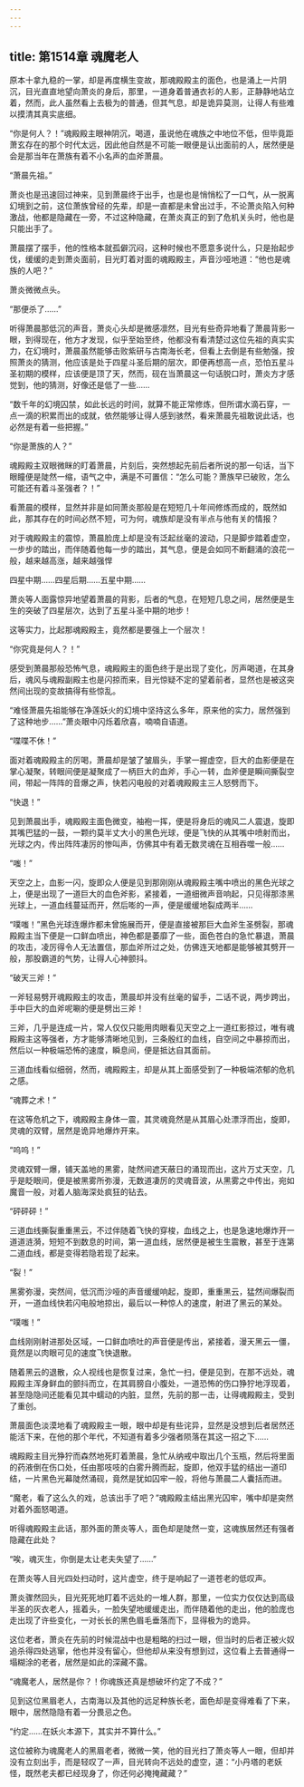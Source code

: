```yaml
---
---
---
```

title: 第1514章 魂魔老人
---



原本十拿九稳的一掌，却是再度横生变故，那魂殿殿主的面色，也是涌上一片阴沉，目光直直地望向萧炎的身后，那里，一道身着普通衣衫的人影，正静静地站立着，然而，此人虽然看上去极为的普通，但其气息，却是诡异莫测，让得人有些难以摸清其真实底细。

“你是何人？！”魂殿殿主眼神阴沉，喝道，虽说他在魂族之中地位不低，但毕竟距萧玄存在的那个时代太远，因此他自然是不可能一眼便是认出面前的人，居然便是会是那当年在萧族有着不小名声的血斧萧晨。

“萧晨先祖。”

萧炎也是迅速回过神来，见到萧晨终于出手，也是也是悄悄松了一口气，从一脱离幻境到之前，这位萧族曾经的先辈，却是一直都是未曾出过手，不论萧炎陷入何种激战，他都是隐藏在一旁，不过这种隐藏，在萧炎真正的到了危机关头时，他也是只能出手了。

萧晨摆了摆手，他的性格本就孤僻沉闷，这种时候也不愿意多说什么，只是抬起步伐，缓缓的走到萧炎面前，目光盯着对面的魂殿殿主，声音沙哑地道：“他也是魂族的人吧？”

萧炎微微点头。

“那便杀了……”

听得萧晨那低沉的声音，萧炎心头却是微感凛然，目光有些奇异地看了萧晨背影一眼，到得现在，他方才发现，似乎至始至终，他都没有看清楚过这位先祖的真实实力，在幻境时，萧晨虽然能够击败紫研与古南海长老，但看上去倒是有些勉强，按照萧炎的猜测，他应该是处于四星斗圣后期的层次，即便再想高一点，恐怕五星斗圣初期的模样，应该便是顶了天，然而，砚在当萧晨这一句话脱口时，萧炎方才感觉到，他的猜测，好像还是低了一些……

“数千年的幻境囚禁，如此长远的时间，就算不能正常修炼，但所谓水滴石穿，一点一滴的积累而出的成就，依然能够让得人感到骇然，看来萧晨先祖敢说此话，也必然是有着一些把握。”

“你是萧族的人？”

魂殿殿主双眼微眯的盯着萧晨，片刻后，突然想起先前后者所说的那一句话，当下眼瞳便是陡然一缩，语气之中，满是不可置信：“怎么可能？萧族早已破败，怎么可能还有着斗圣强者？！”

看萧晨的模样，显然并非是如同萧炎那般是在短短几十年间修炼而成的，既然如此，那其存在的时间必然不短，可为何，魂族却是没有半点与他有关的情报？

对于魂殿殿主的震惊，萧晨脸庞上却是没有泛起丝毫的波动，只是脚步踏着虚空，一步步的踏出，而伴随着他每一步的踏出，其气息，便是会如同不断翻涌的浪花一般，越来越高涨，越来越强悍

四星中期……四星后期……五星中期……

萧炎等人面露惊异地望着萧晨的背影，后者的气息，在短短几息之间，居然便是生生的突破了四星层次，达到了五星斗圣中期的地步！

这等实力，比起那魂殿殿主，竟然都是要强上一个层次！

“你究竟是何人？！”

感受到萧晨那般恐怖气息，魂殿殿主的面色终于是出现了变化，厉声喝道，在其身后，魂风与魂殿副殿主也是闪掠而来，目光惊疑不定的望着前者，显然也是被这突然间出现的变故搞得有些惊乱。

“难怪萧晨先祖能够在净莲妖火的幻境中坚持这么多年，原来他的实力，居然强到了这种地步……”萧炎眼中闪烁着欣喜，喃喃自语道。

“喋喋不休！”

面对着魂殿殿主的厉喝，萧晨却是皱了皱眉头，手掌一握虚空，巨大的血影便是在掌心凝聚，转眼间便是凝聚成了一柄巨大的血斧，手心一转，血斧便是瞬间撕裂空间，带起一阵阵的音爆之声，快若闪电般的对着魂殿殿主三人怒劈而下。

“快退！”

见到萧晨出手，魂殿殿主面色微变，袖袍一挥，便是将身后的魂风二人震退，旋即其嘴巴猛的一鼓，一颗约莫半丈大小的黑色光球，便是飞快的从其嘴中喷射而出，光球之内，传出阵阵凄厉的惨叫声，仿佛其中有着无数灵魂在互相吞噬一般……

“嗤！”

天空之上，血影一闪，旋即众人便是见到那刚刚从魂殿殿主嘴中喷出的黑色光球之上，便是出现了一道巨大的血色斧影，紧接着，一道细微声音响起，只见得那漆黑光球上，一道血线蔓延而开，然后嘭的一声，便是缓缓地裂成两半……

“噗嗤！”黑色光球连爆炸都未曾施展而开，便是直接被那巨大血斧生圣劈裂，那魂殿殿主当下便是一口鲜血喷出，神色都是萎靡了一些，面色苍白的急忙暴退，萧晨的攻击，凌厉得令人无法置信，那血斧所过之处，仿佛连天地都是能够被其劈开一般，那股霸道的气势，让得人心神颤抖。

“破天三斧！”

一斧轻易劈开魂殿殿主的攻击，萧晨却并没有丝毫的留手，二话不说，两步跨出，手中巨大的血斧呢唰的便是劈出三斧！

三斧，几乎是连成一片，常人仅仅只能用肉眼看见天空之上一道红影掠过，唯有魂殿殿主这等强者，方才能够清晰地见到，三条殷红的血线，自空间之中暴掠而出，然后以一种极端恐怖的速度，瞬息间，便是抵达自其面前。

三道血线看似细弱，然而，魂殿殿主，却是从其上面感受到了一种极端浓郁的危机之感。

“魂葬之术！”

在这等危机之下，魂殿殿主身体一震，其灵魂竟然是从其眉心处漂浮而出，旋即，灵魂的双臂，居然是诡异地爆炸开来。

“呜呜！”

灵魂双臂一爆，铺天盖地的黑雾，陡然间遮天蔽日的涌现而出，这片万丈天空，几乎是眨眼间，便是被黑雾所弥漫，无数道凄厉的灵魂音波，从黑雾之中传出，宛如魔音一般，对着人脑海深处疯狂的钻去。

“砰砰砰！”

三道血线撕裂重重黑云，不过伴随着飞快的穿梭，血线之上，也是急速地爆炸开一道道涟漪，短短不到数息的时间，第一道血线，居然便是被生生震散，甚至于连第二道血线，都是变得若隐若现了起来。

“裂！”

黑雾弥漫，突然间，低沉而沙哑的声音缓缓响起，旋即，重重黑云，猛然间爆裂而开，一道血线快若闪电般地掠出，最后以一种惊人的速度，射进了黑云的某处。

“噗嗤！”

血线刚刚射进那处区域，一口鲜血喷吐的声音便是传出，紧接着，漫天黑云一僵，竟然是以肉眼可见的速度飞快退散。

随着黑云的退散，众人视线也是恢复过来，急忙一扫，便是见到，在那不远处，魂殿殿主浑身鲜血的颤抖而立，在其肩膀自小腹处，一道恐怖的伤口狰狞地浮现着，甚至隐隐间还能看见其中蠕动的内脏，显然，先前的那一击，让得魂殿殿主，受到了重创。

萧晨面色淡漠地看了魂殿殿主一眼，眼中却是有些诧异，显然是没想到后者居然还能活下来，在他的那个年代，不知道有着多少强者陨落在其这一招之下……

魂殿殿主目光狰狞而森然地死盯着萧晨，急忙从纳戒中取出几个玉瓶，然后将里面的药液倒在伤口处，任由那吱吱的白雾升腾而起，旋即，他双手猛的结出一道印结，一片黑色光幕陡然涌砚，竟然是犹如囚牢一般，将他与萧晨二人囊括而进。

“魔老，看了这么久的戏，总该出手了吧？”魂殿殿主结出黑光囚牢，嘴中却是突然对着外面怒喝道。

听得魂殿殿主此话，那外面的萧炎等人，面色却是陡然一变，这魂族居然还有强者隐藏在此处？

“唉，魂灭生，你倒是太让老夫失望了……”

在萧炎等人目光四处扫动时，这片虚空，终于是响起了一道苍老的低叹声。

萧炎骤然回头，目光死死地盯着不远处的一堆人群，那里，一位实力仅仅达到高级半圣的灰衣老人，摇着头，一脸失望地缓缓走出，而伴随着他的走出，他的脸庞也走出现了许些变化，一对长长的黑色眉毛垂落而下，显得极为的诡异。

这位老者，萧炎在先前的时候混战中也是粗略的扫过一眼，但当时的后者正被火奴追杀得四处逃窜，他也并没有留心，但他却从来没有想到过，这位看上去普通得一塌糊涂的老者，居然是如此的深藏不露。

“魂魔老人，居然是你？！你魂族还真是想破坏约定了不成？”

见到这位黑眉老人，古南海以及其他的远足种族长老，面色却是变得难看了下来，眼中，居然隐隐有着一分畏忌之色。

“约定……在妖火本源下，其实并不算什么。”

这位被称为魂魔老人的黑眉老者，微微一笑，他的目光扫了萧炎等人一眼，但却并没有立刻出手，而是轻叹了一声，目光转向不远处的虚空，道：“小丹塔的老妖怪，既然老夫都已经现身了，你还何必掩掩藏藏？”